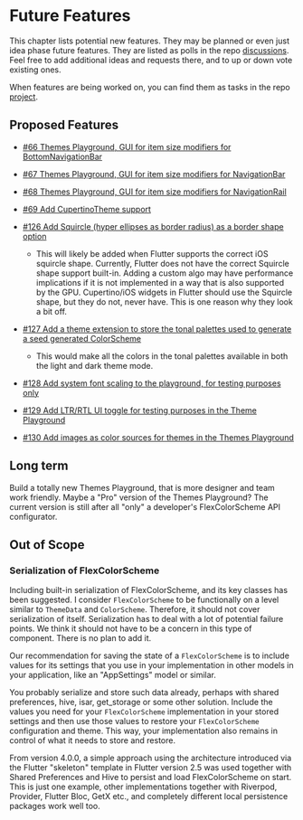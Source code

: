 # Future Features

This chapter lists potential new features. They may be planned or even just idea phase future features. They are listed as polls in the repo [discussions](https://github.com/rydmike/flex_color_scheme/discussions). Feel free to add additional ideas and requests there, and to up or down vote existing ones. 

When features are being worked on, you can find them as tasks in the repo [project](https://github.com/rydmike/flex_color_scheme/projects/1).


## Proposed Features

* [#66 Themes Playground, GUI for item size modifiers for BottomNavigationBar](https://github.com/rydmike/flex_color_scheme/discussions/66)

* [#67 Themes Playground, GUI for item size modifiers for NavigationBar](https://github.com/rydmike/flex_color_scheme/discussions/67)

* [#68 Themes Playground, GUI for item size modifiers for NavigationRail](https://github.com/rydmike/flex_color_scheme/discussions/68)

* [#69 Add CupertinoTheme support](https://github.com/rydmike/flex_color_scheme/discussions/69)

* [#126 Add Squircle (hyper ellipses as border radius) as a border shape option](https://github.com/rydmike/flex_color_scheme/discussions/126) 
  * This will likely be added when Flutter supports the correct iOS squircle shape. Currently, Flutter does not have the correct Squircle shape support built-in. Adding a custom algo may have performance implications if it is not implemented in a way that is also supported by the GPU. Cupertino/iOS widgets in Flutter should use the Squircle shape, but they do not, never have. This is one reason why they look a bit off.

* [#127 Add a theme extension to store the tonal palettes used to generate a seed generated ColorScheme](https://github.com/rydmike/flex_color_scheme/discussions/127)
  * This would make all the colors in the tonal palettes available in both the light and dark theme mode.

* [#128 Add system font scaling to the playground, for testing purposes only](https://github.com/rydmike/flex_color_scheme/discussions/128)

* [#129 Add LTR/RTL UI toggle for testing purposes in the Theme Playground](https://github.com/rydmike/flex_color_scheme/discussions/129) 

* [#130 Add images as color sources for themes in the Themes Playground](https://github.com/rydmike/flex_color_scheme/discussions/130)


## Long term

Build a totally new Themes Playground, that is more designer and team work friendly. Maybe a "Pro" version of the Themes Playground? The current version is still after all "only" a developer's FlexColorScheme API configurator.

## Out of Scope

### Serialization of FlexColorScheme

Including built-in serialization of FlexColorScheme, and its key classes has been suggested. I consider `FlexColorScheme` to be functionally on a level similar to `ThemeData` and `ColorScheme`. Therefore, it should not cover serialization of itself. Serialization has to deal with a lot of potential failure points. We think it should not have to be a concern in this type of component. There is no plan to add it.

Our recommendation for saving the state of a `FlexColorScheme` is to include values for its settings that you use in your implementation in other models in your application, like an "AppSettings" model or similar.

You probably serialize and store such data already, perhaps with shared preferences, hive, isar, get_storage or some other solution. Include the values you need for your `FlexColorScheme` implementation in your stored settings and then use those values to restore your `FlexColorScheme` configuration and theme. This way, your implementation also remains in control of what it needs to store and restore.

From version 4.0.0, a simple approach using the architecture introduced via the Flutter "skeleton" template in Flutter version 2.5 was used together with Shared Preferences and Hive to persist and load FlexColorScheme on start. This is just one example, other implementations together with Riverpod, Provider, Flutter Bloc, GetX etc., and completely different local persistence packages work well too.
